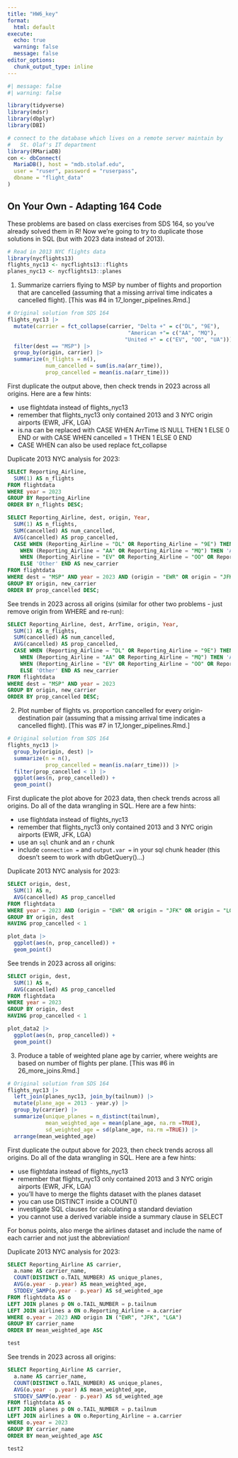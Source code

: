 ```yaml
---
title: "HW6_key"
format:
  html: default
execute:
  echo: true
  warning: false
  message: false
editor_options: 
  chunk_output_type: inline
---
```


```r
#| message: false
#| warning: false

library(tidyverse)
library(mdsr)
library(dbplyr)
library(DBI)
```

```r
# connect to the database which lives on a remote server maintain by
#   St. Olaf's IT department
library(RMariaDB)
con <- dbConnect(
  MariaDB(), host = "mdb.stolaf.edu",
  user = "ruser", password = "ruserpass", 
  dbname = "flight_data"
)
```


## On Your Own - Adapting 164 Code

These problems are based on class exercises from SDS 164, so you've already solved them in R!  Now we're going to try to duplicate those solutions in SQL (but with 2023 data instead of 2013).

```r
# Read in 2013 NYC flights data
library(nycflights13)
flights_nyc13 <- nycflights13::flights
planes_nyc13 <- nycflights13::planes
```


1. Summarize carriers flying to MSP by number of flights and proportion that are cancelled (assuming that a missing arrival time indicates a cancelled flight).  [This was #4 in 17_longer_pipelines.Rmd.]

```r
# Original solution from SDS 164
flights_nyc13 |>
  mutate(carrier = fct_collapse(carrier, "Delta +" = c("DL", "9E"), 
                                      "American +"= c("AA", "MQ"), 
                                     "United +" = c("EV", "OO", "UA"))) |>
  filter(dest == "MSP") |>   
  group_by(origin, carrier) |>
  summarize(n_flights = n(), 
            num_cancelled = sum(is.na(arr_time)),
            prop_cancelled = mean(is.na(arr_time)))
```

First duplicate the output above, then check trends in 2023 across all origins.  Here are a few hints:

- use flightdata instead of flights_nyc13
- remember that flights_nyc13 only contained 2013 and 3 NYC origin airports (EWR, JFK, LGA)
- is.na can be replaced with CASE WHEN ArrTime IS NULL THEN 1 ELSE 0 END or with CASE WHEN cancelled = 1 THEN 1 ELSE 0 END
- CASE WHEN can also be used replace fct_collapse

Duplicate 2013 NYC analysis for 2023:

```sql
SELECT Reporting_Airline, 
  SUM(1) AS n_flights
FROM flightdata
WHERE year = 2023
GROUP BY Reporting_Airline
ORDER BY n_flights DESC;
```

```sql
SELECT Reporting_Airline, dest, origin, Year, 
  SUM(1) AS n_flights,
  SUM(cancelled) AS num_cancelled,
  AVG(cancelled) AS prop_cancelled,
  CASE WHEN (Reporting_Airline = "DL" OR Reporting_Airline = "9E") THEN 'Delta +'
    WHEN (Reporting_Airline = "AA" OR Reporting_Airline = "MQ") THEN 'American +'
    WHEN (Reporting_Airline = "EV" OR Reporting_Airline = "OO" OR Reporting_Airline = "UA") THEN 'United +'
    ELSE 'Other' END AS new_carrier
FROM flightdata
WHERE dest = "MSP" AND year = 2023 AND (origin = "EWR" OR origin = "JFK" OR origin = "LGA")
GROUP BY origin, new_carrier
ORDER BY prop_cancelled DESC;
```

See trends in 2023 across all origins (similar for other two problems - just remove origin from WHERE and re-run):

```sql
SELECT Reporting_Airline, dest, ArrTime, origin, Year, 
  SUM(1) AS n_flights,
  SUM(cancelled) AS num_cancelled,
  AVG(cancelled) AS prop_cancelled,
  CASE WHEN (Reporting_Airline = "DL" OR Reporting_Airline = "9E") THEN 'Delta +'
    WHEN (Reporting_Airline = "AA" OR Reporting_Airline = "MQ") THEN 'American +'
    WHEN (Reporting_Airline = "EV" OR Reporting_Airline = "OO" OR Reporting_Airline = "UA") THEN 'United +'
    ELSE 'Other' END AS new_carrier
FROM flightdata
WHERE dest = "MSP" AND year = 2023
GROUP BY origin, new_carrier
ORDER BY prop_cancelled DESC;
```


2. Plot number of flights vs. proportion cancelled for every origin-destination pair (assuming that a missing arrival time indicates a cancelled flight).  [This was #7 in 17_longer_pipelines.Rmd.]

```r
# Original solution from SDS 164
flights_nyc13 |>
  group_by(origin, dest) |>
  summarize(n = n(),
            prop_cancelled = mean(is.na(arr_time))) |>
  filter(prop_cancelled < 1) |>
  ggplot(aes(n, prop_cancelled)) + 
  geom_point()
```

First duplicate the plot above for 2023 data, then check trends across all origins.  Do all of the data wrangling in SQL.  Here are a few hints:

- use flightdata instead of flights_nyc13
- remember that flights_nyc13 only contained 2013 and 3 NYC origin airports (EWR, JFK, LGA)
- use an `sql` chunk and an `r` chunk
- include `connection = ` and `output.var = ` in your sql chunk header (this doesn't seem to work with dbGetQuery()...)


Duplicate 2013 NYC analysis for 2023:

```sql
SELECT origin, dest,
  SUM(1) AS n,
  AVG(cancelled) AS prop_cancelled
FROM flightdata
WHERE year = 2023 AND (origin = "EWR" OR origin = "JFK" OR origin = "LGA")
GROUP BY origin, dest
HAVING prop_cancelled < 1
```

```r
plot_data |>
  ggplot(aes(n, prop_cancelled)) + 
  geom_point()
```

See trends in 2023 across all origins:

```sql
SELECT origin, dest,
  SUM(1) AS n,
  AVG(cancelled) AS prop_cancelled
FROM flightdata
WHERE year = 2023
GROUP BY origin, dest
HAVING prop_cancelled < 1
```

```r
plot_data2 |>
  ggplot(aes(n, prop_cancelled)) + 
  geom_point()
```


3. Produce a table of weighted plane age by carrier, where weights are based on number of flights per plane.  [This was #6 in 26_more_joins.Rmd.]

```r
# Original solution from SDS 164
flights_nyc13 |>
  left_join(planes_nyc13, join_by(tailnum)) |>
  mutate(plane_age = 2013 - year.y) |>
  group_by(carrier) |>
  summarize(unique_planes = n_distinct(tailnum),
            mean_weighted_age = mean(plane_age, na.rm =TRUE),
            sd_weighted_age = sd(plane_age, na.rm =TRUE)) |>
  arrange(mean_weighted_age)
```

First duplicate the output above for 2023, then check trends across all origins.  Do all of the data wrangling in SQL.  Here are a few hints:

- use flightdata instead of flights_nyc13
- remember that flights_nyc13 only contained 2013 and 3 NYC origin airports (EWR, JFK, LGA)
- you'll have to merge the flights dataset with the planes dataset
- you can use DISTINCT inside a COUNT()
- investigate SQL clauses for calculating a standard deviation
- you cannot use a derived variable inside a summary clause in SELECT

For bonus points, also merge the airlines dataset and include the name of each carrier and not just the abbreviation!


Duplicate 2013 NYC analysis for 2023:

```sql
SELECT Reporting_Airline AS carrier, 
  a.name AS carrier_name,
  COUNT(DISTINCT o.TAIL_NUMBER) AS unique_planes,
  AVG(o.year - p.year) AS mean_weighted_age,
  STDDEV_SAMP(o.year - p.year) AS sd_weighted_age
FROM flightdata AS o
LEFT JOIN planes p ON o.TAIL_NUMBER = p.tailnum
LEFT JOIN airlines a ON o.Reporting_Airline = a.carrier
WHERE o.year = 2023 AND origin IN ("EWR", "JFK", "LGA")
GROUP BY carrier_name
ORDER BY mean_weighted_age ASC
```

```r
test
```

See trends in 2023 across all origins:

```sql
SELECT Reporting_Airline AS carrier, 
  a.name AS carrier_name,
  COUNT(DISTINCT o.TAIL_NUMBER) AS unique_planes,
  AVG(o.year - p.year) AS mean_weighted_age,
  STDDEV_SAMP(o.year - p.year) AS sd_weighted_age
FROM flightdata AS o
LEFT JOIN planes p ON o.TAIL_NUMBER = p.tailnum
LEFT JOIN airlines a ON o.Reporting_Airline = a.carrier
WHERE o.year = 2023 
GROUP BY carrier_name
ORDER BY mean_weighted_age ASC
```

```r
test2
```

